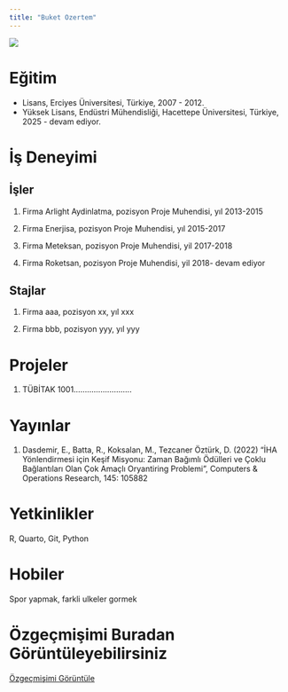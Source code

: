 ```yaml
---
title: "Buket Ozertem"
---
```


![](/assets/images/buket_vesikalik.jpg){fig-align="center"}

# Eğitim

-   Lisans, Erciyes Üniversitesi, Türkiye, 2007 - 2012.
-   Yüksek Lisans, Endüstri Mühendisliği, Hacettepe Üniversitesi, Türkiye, 2025 - devam ediyor.

# İş Deneyimi

## İşler

1.  Firma Arlight Aydinlatma, pozisyon Proje Muhendisi, yıl 2013-2015

2.  Firma Enerjisa, pozisyon Proje Muhendisi, yıl 2015-2017

3.  Firma Meteksan, pozisyon Proje Muhendisi, yil 2017-2018

4.  Firma Roketsan, pozisyon Proje Muhendisi, yil 2018- devam ediyor

## Stajlar

1.  Firma aaa, pozisyon xx, yıl xxx

2.  Firma bbb, pozisyon yyy, yıl yyy

# Projeler

1.  TÜBİTAK 1001..........................

# Yayınlar

1.  Dasdemir, E., Batta, R., Koksalan, M., Tezcaner Öztürk, D. (2022) “İHA Yönlendirmesi için Keşif Misyonu: Zaman Bağımlı Ödülleri ve Çoklu Bağlantıları Olan Çok Amaçlı Oryantiring Problemi”, Computers & Operations Research, 145: 105882

# Yetkinlikler

R, Quarto, Git, Python

# Hobiler

Spor yapmak, farkli ulkeler gormek

# Özgeçmişimi Buradan Görüntüleyebilirsiniz
 
[Özgeçmişimi Görüntüle](/assets/cv/BuketOzertemCV.pdf)
 